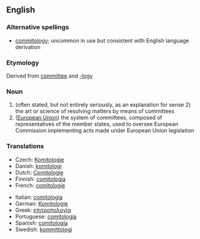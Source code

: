 ==English==

===Alternative spellings===
*[[commitology]]; uncommon in use but consistent with English language derivation

===Etymology===
Derived from [[committee]] and [[-logy]]

===Noun===
{{en-noun|comitologies}}
# (often stated, but not entirely seriously, as an explanation for sense 2) the art or science of resolving matters by means of committees
# ([[European Union]]) the system of committees, composed of representatives of the member states, used to oversee European Commission implementing acts made under European Union legislation

=== Translations ===
{{top}}
*Czech: [[Komitologie]]
*Danish: [[komitologi]]
*Dutch: [[Comitologie]]
*Finnish: [[comitologia]]
*French: [[comitologie]] {{f}}
{{mid}}
*Italian: [[comitologia]] {{f}}
*German: [[Komitologie]]
*Greek: [[επιτροπολογία]]
*Portuguese: [[comitologia]]
*Spanish: [[comitología]]
*Swedish: [[kommittologi]]
{{bottom}}